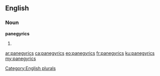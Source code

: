 ==English==

===Noun===
'''panegyrics'''

# {{plural of|panegyric}}

[[Category:English plurals]]

[[ar:panegyrics]]
[[ca:panegyrics]]
[[eo:panegyrics]]
[[fr:panegyrics]]
[[ku:panegyrics]]
[[my:panegyrics]]
